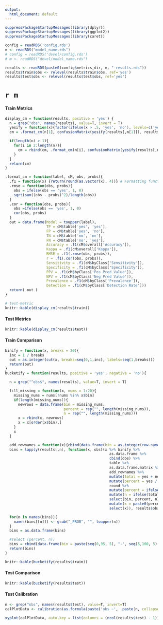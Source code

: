 ```yaml
---
output:
  html_document: default
---
```


```r
suppressPackageStartupMessages(library(dplyr))
suppressPackageStartupMessages(library(ggplot2))
suppressPackageStartupMessages(library(caret))

config = readRDS('config.rds')
m <- readRDS("model_name.rds")
# config = readRDS('devel/config.rds')
# m <- readRDS("devel/model_name.rds")

results <- readRDS(paste0(config$metrics_dir, m, "-results.rds"))
results$train$obs <- relevel(results$train$obs, ref='yes')
results$test$obs <- relevel(results$test$obs, ref='yes')

```

# `r m`

#### Train Metrics

```r

display_cm = function(results, positive = 'yes') {
  n = grep("obs", names(results), value=T, invert = T)
  yesify = function(x){factor(ifelse(x > .5, 'yes', 'no'), levels=c('yes', 'no'))}
  cm = .format_cm(n[1], confusionMatrix(yesify(results[,n[1]]), results$obs, positive='yes'), results$obs, results[[n[1]]])

  if(length(n) > 1){
    for(i in 2:length(n)){
      cm = rbind(cm, .format_cm(n[i], confusionMatrix(yesify(results[,n[i]]), results$obs, positive=positive), results$obs, results[[n[i]]]))
    }
  }
  return(cm)
}

.format_cm = function(label, cM, obs, probs){
  .f1 = function(x) {return(round(as.vector(x), 4))} # Formatting function 1
  .rmse = function(obs, probs){
    obs = ifelse(obs == 'yes', 1, 0)
    sqrt(sum((obs - probs)^2)/length(obs))
  }
  .cor = function(obs, probs){
    obs =ifelse(obs == 'yes', 1, 0)
    cor(obs, probs)
  }
  out = data.frame(Model = toupper(label),
                   TP = cM$table['yes', 'yes'],
                   FP = cM$table['yes', 'no'],
                   TN = cM$table['no', 'no'],
                   FN = cM$table['no', 'yes'],
                   Accuracy = .f1(cM$overall['Accuracy']),
                   Kappa = .f1(cM$overall['Kappa']),
                   RMSE = .f1(.rmse(obs, probs)),
                   r = .f1(.cor(obs, probs)),
                   Sensitivity = .f1(cM$byClass['Sensitivity']),
                   Specificity = .f1(cM$byClass['Specificity']),
                   PPV = .f1(cM$byClass['Pos Pred Value']),
                   NPV = .f1(cM$byClass['Neg Pred Value']),
                   Prevalence = .f1(cM$byClass['Prevalence']),
                   Detection = .f1(cM$byClass['Detection Rate']))
  return( out )
}

# test-metric
knitr::kable(display_cm(results$train))

```

#### Test Metrics

```r
knitr::kable(display_cm(results$test))
```

#### Train Comparison

```r

binify = function(x, breaks = 20){
  inc = 1 / breaks
  out = as.integer(cut(x, breaks=seq(0,1,inc), labels=seq(1,breaks)))
  return(out)
}
bucketify = function(results, positive = 'yes', negative = 'no'){

  n = grep("^obs$", names(results), value=T, invert = T)

  fill_missing = function(x, nums = 1:20){
    missing_nums = nums[!nums %in% x$bin]
    if(length(missing_nums)){
      newrows = data.frame(bin = missing_nums,
                           percent = rep("", length(missing_nums)),
                           n = rep("", length(missing_nums)))
      x = rbind(x, newrows)
      x = x[order(x$bin),]
    }
    x
  }

  add_rownames = function(x){cbind(data.frame(bin = as.integer(row.names(x))), x)}
  bins = lapply(results[,n], function(x, obs)(x %>% binify %>%
                                                as.data.frame %>%
                                                cbind(obs) %>%
                                                table %>%
                                                as.data.frame.matrix %>%
                                                add_rownames %>%
                                                mutate(total = yes + no) %>%
                                                mutate(percent = yes / total * 100) %>%
                                                round %>%
                                                mutate(percent = ifelse(percent == 0, "", paste0(percent, "% "))) %>%
                                                mutate(n = ifelse(total == 0, "", paste0("(", total, ")"))) %>%
                                                select(bin, percent, n) %>% fill_missing %>%
                                                mutate(x = paste0(percent, n)) %>%
                                                select(x)), results$obs)

  for(n in names(bins)){
    names(bins[[n]]) <- gsub("_PROB", "", toupper(n))
  }
  bins = as.data.frame(bins)

  #select (percent, n))
  bins = cbind(data.frame(bin = paste(seq(0,95, 5), "-", seq(5,100, 5), "%", sep="")), bins)
  return(bins)
}

knitr::kable(bucketify(results$train))
```


#### Test Comparison

```r
knitr::kable(bucketify(results$test))
```

#### Test Calibration
```r
n <- grep("obs", names(results$test), value=T, invert=T)
calPlotData <- calibration(as.formula(paste('obs ~',  paste(n, collapse= " + "))), data = results$test)

xyplot(calPlotData, auto.key = list(columns = (ncol(results$test) - 1)))
```

